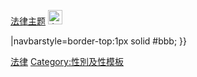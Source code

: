 {{Sidebar
|name         = 性與法律
|title        = [[性與法律]]
|image        = [[File:Scale of justice 2.svg|100px]]
|bodyclass    = hlist
|headingstyle = background:#5CB3FF;

|heading1 = 社会议题
|content1 =
* [[最低合法性行為年齡|同意年龄]]
* [[反性主义]]
* [[身體完整性]]
* [[审查制度]]
* {{Link-en|割礼与法律|Circumcision and law}}
* {{Link-en|非正常性行为|Deviant sexual intercourse}}
* [[性倫理|伦理]]
* [[言論自由]]
* [[同性戀恐懼|恐同]]
* {{Link-en|双性人人权|Intersex human rights}}
* [[各地LGBT權利|LGBT权利]]
* [[混合 (社会学)|融合]]
* [[法定结婚年龄|适婚年龄]]
* [[性規範|规范]]
* {{Link-en|性客體化|Sexual objectification|物化}}
* [[色情]]
* {{Link-en|公共道德|Public morality}}
* [[風月區]]
** [[紅燈區]]
* [[生育权]]
* {{Link-en|性权|Right to sexuality}}
* [[同性婚姻]]
* [[性產業]]
* [[性工作者權利]]
* [[性與生殖健康及權利]]
* [[求生性行為]]

|heading2 = 具体罪行<br />{{small|（详见各[[司法管轄權|司法辖区]]）}}
|content2 = <!--Alphabetical order:-->
* [[通奸]]
* {{Link-en|各国及各地区的兽交合法性|Legality of bestiality by country or territory|兽交}}
* [[兒童性誘拐]]
* [[兒童色情]]
* [[儿童卖淫]]
* [[传播艾滋病罪]]
* {{Link-en|网络性贩卖|Cybersex trafficking}}
* [[残割女性生殖器]]
* {{Link-en|奸淫|Fornication}}
* [[近亲性行为相关的法律|近亲性交]]
* [[性行业操控者]]
* [[性交易]]
** [[強逼賣淫|强迫]]
** [[性行业操控者|操控]]
* [[不雅暴露]]
* {{Link-en|关于强奸的立法|Laws regarding rape|强奸立法}}
** [[法定强奸|法定]]
** [[婚内强奸|婚内]]
** [[强奸]]
** [[针对男性的强奸|强奸男性]]
** [[㚻姦]]
* {{Link-en|诱奸罪|Seduction (tort)}}
* [[性贩卖]]
* [[性短訊|-{zh-cn:性短信;zh-hk:性短訊;zh-sg:性简讯;zh-tw:性簡訊;}-]]
* [[性虐待]]
** [[兒童性虐待|儿童]]
* [[性侵犯]]
* [[性骚扰]]
* [[性奴隸]]
* [[性悖軌法]]
* {{Link-en|2008年刑事审判及移民法令第63条|Section 63 of the Criminal Justice and Immigration Act 2008|英国第63条}}
* [[性暴力]]
* [[人口贩卖]]
* [[窺視症|窥淫癖]]

|heading3 = 性罪犯登记
|content3 =
* {{Link-en|性罪犯登记|Sex offender registry}}
* {{Link-en|美国性罪犯登记|Sex offender registries in the United States}}

|heading4 = 主题
|content4 = [[File:Bisexuality symbol (bold, color).svg|28px]] [[Portal:性|性主题]]{{·}}[[Portal:法律|法律主题]] [[File:Johnny-automatic-scales-of-justice.svg|23px]]

|navbarstyle=border-top:1px solid #bbb;
}}<noinclude>

[[Category:法律導航模板|法律]]
[[Category:性別及性模板]]

</noinclude>